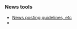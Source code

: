 {{Newsitem|date=20 may 2005 (2005-05-20) CET|author=[[Tobias RundstrÃ¶m]]|title=Developer Release 1|text=After over two years of development, the XMMS Team releases the first preview of the next generation XMMS. XMMS2 is a complete rewrite of the XMMS codebase and has been focusing on portability, code separation and stability. An advanced feature of XMMS2 is that the music player process runs separately from the GUI, which means that you can communicate with the player via IPC commands. This will allow developers to create advanced GUIs and not have to care about the music playing part.

We have reached Developer Release 1; this means that the player is NOT ready for public consumption or for replacing XMMS1, RythmBox, AmaroK or MPD. This simply means that we have a very nice working codebase and we are happy to invite developers to help us with this. At this point there is no mature and stable clients, we hope that clients will mature after this release. Please download and contribute. Feedback and testing is also very helpful at this stage.

We are also happy to include a music clip donated by industrial act Dismantled (http://www.dismantled.org/) in the distrbution.

}}
{{Newsitem|date=24 April 2005 (2005-04-24) CET|author=[[Tobias RundstrÃ¶m]]|title=XMMS2 <3 Dismantled|text=Still closing on DR1 and we have wonderful news to tell you. [http://dismantled.org/ Dismantled] offered a clip to use as intro song in XMMS2, this will ship with all XMMS2 sources and is a very nice clip of a great song. Thanks a lot Gary.}}
{{Newsitem|date=5 April 2005 (2005-04-05) CET|author=[[Tobias RundstrÃ¶m]]|title=Getting close to DR1|text=So finally we are cleaning up for a Developer Release. This will be exciting, all the team is confident that the current codebase is really neat. Keep an eye out as the [[Release:DR1 | Developer Release 1]] todo list items get taken care of. :)}}
{{Newsitem|date=8 March 2005 (2005-03-08) CET|author=[[Tobias RundstrÃ¶m]]|title=Big changes|text=Good news, after a month of almost no code committed to the XMMS2 trees there are now a lot of big updates in the main tree. Anders finally merged his sample_t changes and I got around to change the xmms_ipc_msg_t struct. Next big thing is the playlist update that should be comming soon. There will soon be a wrap-up meeting about the first DR release. Stay tuned.}}
{{Newsitem|date=21 February 2005 (2005-02-21) WST|author=[[Sham Chukoury]]|title=Logo proposals|text=Considering the recent trickle of new logo proposals, I've made a [[Logo]] page to keep track of it all. Got any cooler designs? Send it in! ;)}}
{{Newsitem|date=10 February 2005 (2005-02-10) WST|author=[[Sham Chukoury]]|title=Wiki got a facelift|text=I've finished giving the wiki a bit of an overhaul, with gratuitous use of templates to implement all kinds of funky things like:
* This news section
* a new navigation bar
* a components status table
* a release status box

Other alterations include categorisation of most pages, and a re-organisation of page navigation. Enjoy. :P}}
{{Newsitem|date=9 February 2005 (2005-02-09)|author=[[Sham Chukoury]]|title=News page added!|text=The XMMS2 wiki now has a news page!

The news templates are simply adapted from the [http://beepmp.sf.net Beep Media Player] news page.}}


===News tools===
* [[Template_talk:News | News posting guidelines, etc]]
* {{ed|News|news page}}